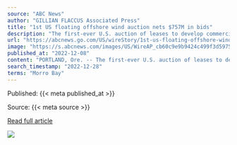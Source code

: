 ```yaml
---
source: "ABC News"
author: "GILLIAN FLACCUS Associated Press"
title: "1st US floating offshore wind auction nets $757M in bids"
description: "The first-ever U.S. auction of leases to develop commercial-scale floating wind farms in the deep waters off the West Coast raised $757 million in bids, from mostly European companies"
url: "https://abcnews.go.com/US/wireStory/1st-us-floating-offshore-wind-auction-nets-757m-94731820"
image: "https://s.abcnews.com/images/US/WireAP_cb60c9e9b9424c499f3d597509fd9e4e_16x9_992.jpg"
published_at: "2022-12-08"
content: "PORTLAND, Ore. -- The first-ever U.S. auction of leases to develop commercial-scale floating wind farms in the deep waters off the West Coast attracted $757 million in winning bids Wednesday from mos… [+3505 chars]"
search_timestamp: "2022-12-28"
terms: "Morro Bay"
---
```



Published: {{< meta published_at >}}


Source: {{< meta source >}}


[Read full article]({{< meta url >}})



![](`r rmarkdown::metadata$image[1]`)
